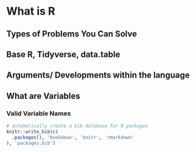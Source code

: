# What is R

## Types of Problems You Can Solve

## Base R, Tidyverse, data.table

## Arguments/ Developments within the language

## What are Variables

### Valid Variable Names



```r
# automatically create a bib database for R packages
knitr::write_bib(c(
  .packages(), 'bookdown', 'knitr', 'rmarkdown'
), 'packages.bib')
```
